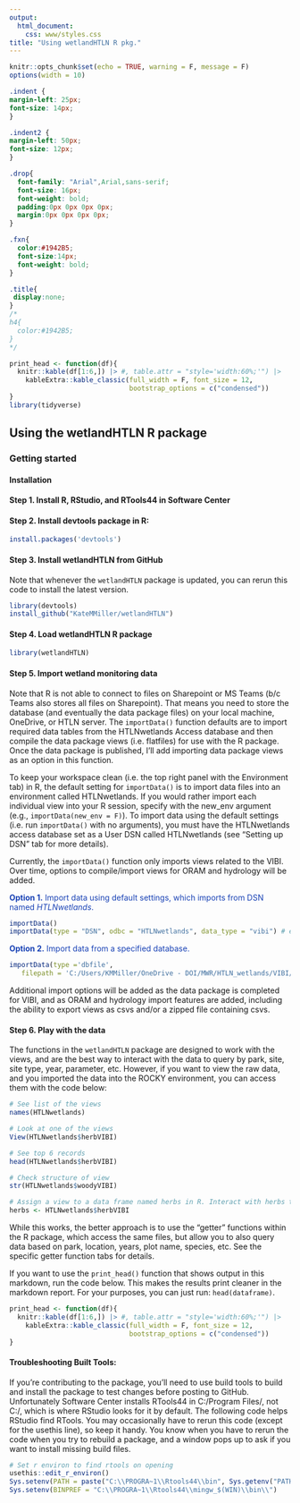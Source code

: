 ```yaml
---
output: 
  html_document:
    css: www/styles.css
title: "Using wetlandHTLN R pkg." 
---
```



```r
knitr::opts_chunk$set(echo = TRUE, warning = F, message = F)
options(width = 10)
```

```css
.indent {
margin-left: 25px;
font-size: 14px;
}

.indent2 {
margin-left: 50px;
font-size: 12px;
}

.drop{
  font-family: "Arial",Arial,sans-serif;
  font-size: 16px;
  font-weight: bold;
  padding:0px 0px 0px 0px;
  margin:0px 0px 0px 0px;
}

.fxn{
  color:#1942B5;
  font-size:14px;
  font-weight: bold;
}

.title{
 display:none;
}
/*
h4{
  color:#1942B5;
}
*/
```


```r
print_head <- function(df){
  knitr::kable(df[1:6,]) |> #, table.attr = "style='width:60%;'") |> 
    kableExtra::kable_classic(full_width = F, font_size = 12, 
                              bootstrap_options = c("condensed"))
}
library(tidyverse)
```

## Using the wetlandHTLN R package {.tabset .tabset-pills}

### Getting started {.tabset}

#### Installation
<h4><b>Step 1.</b> Install R, RStudio, and RTools44 in Software Center</h4>
<h4><b>Step 2.</b> Install devtools package in R:</h4>
```r
install.packages('devtools')
```
<h4><b>Step 3.</b> Install wetlandHTLN from GitHub</h4>
Note that whenever the `wetlandHTLN` package is updated, you can rerun this code to install the latest version.
```r
library(devtools)
install_github("KateMMiller/wetlandHTLN")
```
<h4><b>Step 4.</b> Load wetlandHTLN R package</h4>
```r
library(wetlandHTLN)
```
<h4><b>Step 5.</b> Import wetland monitoring data</h4>
Note that R is not able to connect to files on Sharepoint or MS Teams (b/c Teams also stores all files on Sharepoint). That means you need to store the database (and eventually the data package files) on your local machine, OneDrive, or HTLN server. The `importData()` function defaults are to import required data tables from the HTLNwetlands Access database and then compile the data package views (i.e. flatfiles) for use with the R package. Once the data package is published, I'll add importing data package views as an option in this function.

To keep your workspace clean (i.e. the top right panel with the Environment tab) in R, the default setting for `importData()` is to import data files into an environment called HTLNwetlands. If you would rather import each individual view into your R session, specify with the new_env argument (e.g., `importData(new_env = F)`). To import data using the default settings (i.e. run `importData()` with no arguments), you must have the HTLNwetlands access database set as a User DSN called HTLNwetlands (see "Setting up DSN" tab for more details).  

Currently, the `importData()` function only imports views related to the VIBI. Over time, options to compile/import views for ORAM and hydrology will be added.  

<p class = 'indent'>
<span style='color:#1942B5;'><b>Option 1.</b> Import data using default settings, which imports from DSN named *HTLNwetlands*.</span></p>
```r
importData() 
importData(type = "DSN", odbc = "HTLNwetlands", data_type = "vibi") # equivalent to previous line
```

<p class = 'indent'>
<span style='color:#1942B5;'><b>Option 2.</b> Import data from a specified database.</span></p>
```r
importData(type ='dbfile',
   filepath = 'C:/Users/KMMiller/OneDrive - DOI/MWR/HTLN_wetlands/VIBI/HTLNWetlands3.4.1.accdb')
```

Additional import options will be added as the data package is completed for VIBI, and as ORAM and hydrology import features are added, including the ability to export views as csvs and/or a zipped file containing csvs.

<h4><b>Step 6.</b> Play with the data </h4>
The functions in the `wetlandHTLN` package are designed to work with the views, and are the best way to interact with the data to query by park, site, site type, year, parameter, etc. However, if you want to view the raw data, and you imported the data into the ROCKY environment, you can access them with the code below:
```r
# See list of the views
names(HTLNwetlands)

# Look at one of the views
View(HTLNwetlands$herbVIBI)

# See top 6 records 
head(HTLNwetlands$herbVIBI)

# Check structure of view
str(HTLNwetlands$woodyVIBI)

# Assign a view to a data frame named herbs in R. Interact with herbs the way you would work with any normal data frame in R. 
herbs <- HTLNwetlands$herbVIBI

```
While this works, the better approach is to use the "getter" functions within the R package, which access the same files, but allow you to also query data based on park, location, years, plot name, species, etc. See the specific getter function tabs for details. 

If you want to use the `print_head()` function that shows output in this markdown, run the code below. This makes the results print cleaner in the markdown report. For your purposes, you can just run: `head(dataframe)`.
```r
print_head <- function(df){
  knitr::kable(df[1:6,]) |> #, table.attr = "style='width:60%;'") |> 
    kableExtra::kable_classic(full_width = F, font_size = 12, 
                              bootstrap_options = c("condensed"))
}

```

<h4><b>Troubleshooting Built Tools:</b></h4> If you're contributing to the package, you'll need to use build tools to build and install the package to test changes before posting to GitHub. Unfortunately Software Center installs RTools44 in C:/Program Files/, not C:/, which is where RStudio looks for it by default. The following code helps RStudio find RTools. You may occasionally have to rerun this code (except for the usethis line), so keep it handy. You know when you have to rerun the code when you try to rebuild a package, and a window pops up to ask if you want to install missing build files. 

```r
# Set r environ to find rtools on opening
usethis::edit_r_environ()
Sys.setenv(PATH = paste("C:\\PROGRA~1\\Rtools44\\bin", Sys.getenv("PATH"), sep=";"))
Sys.setenv(BINPREF = "C:\\PROGRA~1\\Rtools44\\mingw_$(WIN)\\bin\\")
```

